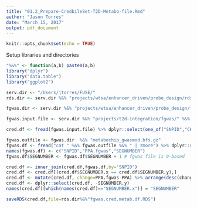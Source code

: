 ```yaml
---
title: "01.2_Prepare-CredbileSet-T2D-Metabo-file.Rmd"
author: "Jason Torres"
date: "March 15, 2017"
output: pdf_document
---
```


```r
knitr::opts_chunk$set(echo = TRUE)
```

Setup libraries and directories 

```r
"%&%" <- function(a,b) paste0(a,b) 
library("dplyr")
library("data.table")
library("ggplot2")

serv.dir <- "/Users/jtorres/FUSE/"
rds.dir <- serv.dir %&% "projects/wtsa/enhancer_driven/probe_design/rds/"

fgwas.dir <- serv.dir %&% "projects/wtsa/enhancer_driven/probe_design/fgwas_output/"

fgwas.input.file <- serv.dir %&% "projects/t2d-integration/fgwas/" %&% "credsets_metabochip/intermediate_files/metabo-fgwas-core.txt"

```



```r

cred.df <- fread(fgwas.input.file) %>% dplyr::select(one_of("SNPID","CHR","POS","SEGNUMBER","PPA","LOCUS"))

fgwas.outfile <- fgwas.dir  %&% "metabochip_gwasmod.bfs.gz"
fgwas.df <- fread("cat " %&% fgwas.outfile %&% " | zmore") %>% dplyr::select(one_of("id","PPA","chunk"))
names(fgwas.df) <- c("SNPID","PPA.fgwas","SEGNUMBER")
fgwas.df$SEGNUMBER <- fgwas.df$SEGNUMBER + 1 # fgwas file is 0-based 

cred.df <- inner_join(cred.df,fgwas.df,by="SNPID")
cred.df <- cred.df[(cred.df$SEGNUMBER.x == cred.df$SEGNUMBER.y),]
cred.df <- mutate(cred.df, change=PPA.fgwas-PPA) %>% arrange(desc(change))
cred.df <- dplyr::select(cred.df, -SEGNUMBER.y)
names(cred.df)[which(names(cred.df)=="SEGNUMBER.x")] = "SEGNUMBER"

saveRDS(cred.df,file=rds.dir%&%"fgwas.cred.metab.df.RDS")

```



